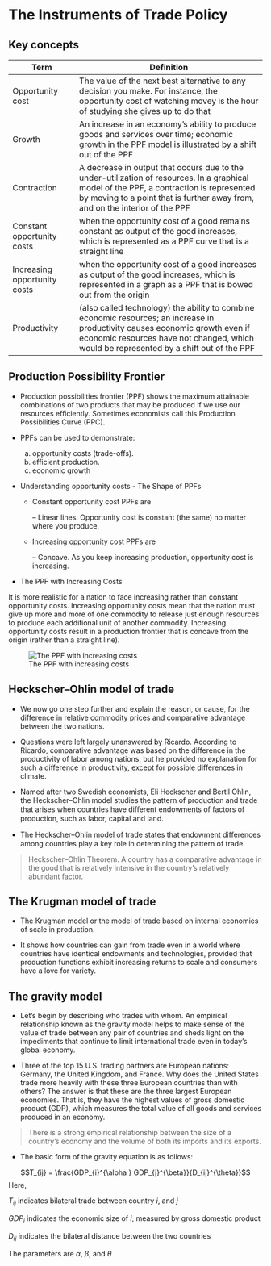# The Instruments of Trade Policy

## Key concepts

| Term                         | **Definition**                                                                                                                                                                                                           |
|-------------------|-----------------------------------------------------|
| Opportunity cost             | The value of the next best alternative to any decision you make. For instance, the opportunity cost of watching movey is the hour of studying she gives up to do that                                                    |
| Growth                       | An increase in an economy's ability to produce goods and services over time; economic growth in the PPF model is illustrated by a shift out of the PPF                                                                   |
| Contraction                  | A decrease in output that occurs due to the under-utilization of resources. In a graphical model of the PPF, a contraction is represented by moving to a point that is further away from, and on the interior of the PPF |
| Constant opportunity costs   | when the opportunity cost of a good remains constant as output of the good increases, which is represented as a PPF curve that is a straight line                                                                        |
| Increasing opportunity costs | when the opportunity cost of a good increases as output of the good increases, which is represented in a graph as a PPF that is bowed out from the origin                                                                |
| Productivity                 | (also called technology) the ability to combine economic resources; an increase in productivity causes economic growth even if economic resources have not changed, which would be represented by a shift out of the PPF |

## Production Possibility Frontier

-   Production possibilities frontier (PPF) shows the maximum attainable combinations of two products that may be produced if we use our resources efficiently. Sometimes economists call this Production Possibilities Curve (PPC).

-   PPFs can be used to demonstrate:

    a)  opportunity costs (trade-offs).
    b)  efficient production.
    c)  economic growth

-   Understanding opportunity costs - The Shape of PPFs

    -   Constant opportunity cost PPFs are

        -- Linear lines. Opportunity cost is constant (the same) no matter where you produce.

    -   Increasing opportunity cost PPFs are

        -- Concave. As you keep increasing production, opportunity cost is increasing.

-   The PPF with Increasing Costs

It is more realistic for a nation to face increasing rather than constant opportunity costs. Increasing opportunity costs mean that the nation must give up more and more of one commodity to release just enough resources to produce each additional unit of another commodity. Increasing opportunity costs result in a production frontier that is concave from the origin (rather than a straight line).

![The PPF with increasing costs](figures/PPF-graph.jpg){fig-align="center"}

## Heckscher--Ohlin model of trade

-   We now go one step further and explain the reason, or cause, for the difference in relative commodity prices and comparative advantage between the two nations.

-   Questions were left largely unanswered by Ricardo. According to Ricardo, comparative advantage was based on the difference in the productivity of labor among nations, but he provided no explanation for such a difference in productivity, except for possible differences in climate.

-   Named after two Swedish economists, Eli Heckscher and Bertil Ohlin, the Heckscher--Ohlin model studies the pattern of production and trade that arises when countries have diﬀerent endowments of factors of production, such as labor, capital and land.

-   The Heckscher--Ohlin model of trade states that endowment diﬀerences among countries play a key role in determining the pattern of trade.

> Heckscher--Ohlin Theorem. A country has a comparative advantage in the good that is relatively intensive in the country's relatively abundant factor.

## The Krugman model of trade

-   The Krugman model or the model of trade based on internal economies of scale in production.

-   It shows how countries can gain from trade even in a world where countries have identical endowments and technologies, provided that production functions exhibit increasing returns to scale and consumers have a love for variety.

## The gravity model

-   Let's begin by describing who trades with whom. An empirical relationship known as the gravity model helps to make sense of the value of trade between any pair of countries and sheds light on the impediments that continue to limit international trade even in today's global economy.

-   Three of the top 15 U.S. trading partners are European nations: Germany, the United Kingdom, and France. Why does the United States trade more heavily with these three European countries than with others? The answer is that these are the three largest European economies. That is, they have the highest values of gross domestic product (GDP), which measures the total value of all goods and services produced in an economy.

> There is a strong empirical relationship between the size of a country's economy and the volume of both its imports and its exports.

-   The basic form of the gravity equation is as follows:

$$T_{ij} = \frac{GDP_{i}^{\alpha } GDP_{j}^{\beta}}{D_{ij}^{\theta}}$$ Here,

$T_{ij}$ indicates bilateral trade between country $i$, and $j$

$GDP_i$ indicates the economic size of $i$, measured by gross domestic product

$D_{ij}$ indicates the bilateral distance between the two countries

The parameters are $α$, $β$, and $θ$
